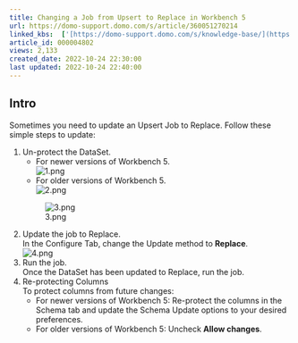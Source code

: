 ```yaml
---
title: Changing a Job from Upsert to Replace in Workbench 5
url: https://domo-support.domo.com/s/article/360051270214
linked_kbs:  ['[https://domo-support.domo.com/s/knowledge-base/](https://domo-support.domo.com/s/knowledge-base/)', '[https://domo-support.domo.com/s/](https://domo-support.domo.com/s/)', '[https://domo-support.domo.com/s/topic/0TO5w000000ZammGAC](https://domo-support.domo.com/s/topic/0TO5w000000ZammGAC)', '[https://domo-support.domo.com/s/topic/0TO5w000000ZaoPGAS](https://domo-support.domo.com/s/topic/0TO5w000000ZaoPGAS)', '[https://domo-support.domo.com/s/topic/0TO5w000000ZapTGAS](https://domo-support.domo.com/s/topic/0TO5w000000ZapTGAS)', '[https://domo-support.domo.com/s/article/360051270214](https://domo-support.domo.com/s/article/360051270214)', '[https://domo-support.domo.com/s/topic/0TO5w000000ZapTGAS/workbench-5](https://domo-support.domo.com/s/topic/0TO5w000000ZapTGAS/workbench-5)', '[https://domo-support.domo.com/s/article/360043429933](https://domo-support.domo.com/s/article/360043429933)', '[https://domo-support.domo.com/s/article/360043429953](https://domo-support.domo.com/s/article/360043429953)', '[https://domo-support.domo.com/s/article/360042925494](https://domo-support.domo.com/s/article/360042925494)', '[https://domo-support.domo.com/s/article/4408174643607](https://domo-support.domo.com/s/article/4408174643607)', '[https://domo-support.domo.com/s/article/360043429913](https://domo-support.domo.com/s/article/360043429913)', '[https://domo-support.domo.com/s/login/](https://domo-support.domo.com/s/login/)']
article_id: 000004802
views: 2,133
created_date: 2022-10-24 22:30:00
last updated: 2022-10-24 22:40:00
---
```




Intro
-----


Sometimes you need to update an Upsert Job to Replace. Follow these simple steps to update:


1. Un-protect the DataSet.
	* For newer versions of Workbench 5.  
	![1.png](1.png)
	* For older versions of Workbench 5.  
	![2.png](2.png)  
	   
	![3.png](3.png)
2. Update the job to Replace.  
 In the Configure Tab, change the Update method to **Replace**.  
![4.png](4.png)
3. Run the job.  
 Once the DataSet has been updated to Replace, run the job.
4. Re-protecting Columns  
 To protect columns from future changes:
	* For newer versions of Workbench 5: Re-protect the columns in the Schema tab and update the Schema Update options to your desired preferences.
	* For older versions of Workbench 5: Uncheck **Allow changes**.
